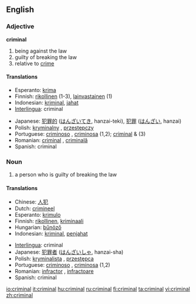 ==English==

===Adjective===
'''criminal''' {{notcomp}}

# being against the law
# guilty of breaking the law
# relative to [[crime]]

====Translations====
{{top}}
*Esperanto: [[krima]]
*Finnish: [[rikollinen]] (1-3), [[lainvastainen]] (1)
*Indonesian: [[kriminal]], [[jahat]]
*[[Interlingua]]: criminal
{{mid}}
*Japanese: [[犯罪的]] ([[はんざいてき]], hanzai-teki), [[犯罪]] ([[はんざい]], hanzai)
*Polish: [[kryminalny]] {{m}}, [[przestępczy]] {{m}}
*Portuguese: [[criminoso]] {{m}}, [[criminosa]] {{f}} (1,2); [[criminal]] {{m}} & {{f}} (3)
*Romanian: [[criminal]] {{m}}, [[criminală]] {{f}}
*Spanish: criminal
{{bottom}}

===Noun===
{{en-noun}}

# a person who is guilty of breaking the law

====Translations====
{{top}}
*Chinese: [[人犯]]
*Dutch: [[crimineel]]
*Esperanto: [[krimulo]]
*Finnish: [[rikollinen]], [[kriminaali]]
*Hungarian: [[bűnöző]]
*Indonesian: [[kriminal]], [[jahat|penjahat]]
{{mid}}
*[[Interlingua]]: criminal
*Japanese: [[犯罪者]] ([[はんざいしゃ]], hanzai-sha)
*Polish: [[kryminalista]] {{m}}, [[przestępca]] {{m}}
*Portuguese: [[criminoso]] {{m}}, [[criminosa]] {{f}} (1,2)
*Romanian: [[infractor]] {{m}}, [[infractoare]] {{f}} 
*Spanish: criminal
{{bottom}}

[[io:criminal]]
[[it:criminal]]
[[hu:criminal]]
[[ru:criminal]]
[[fi:criminal]]
[[ta:criminal]]
[[vi:criminal]]
[[zh:criminal]]